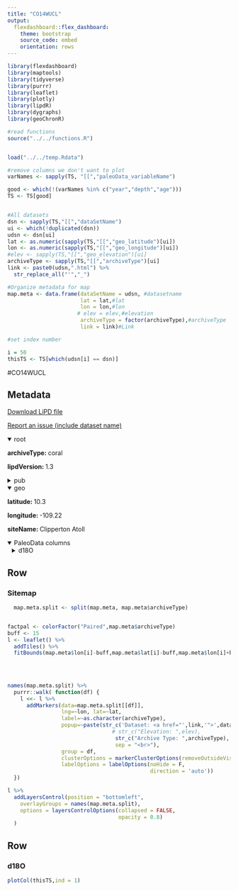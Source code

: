 ```yaml
---
title: "CO14WUCL"
output: 
  flexdashboard::flex_dashboard:
    theme: bootstrap
    source_code: embed
    orientation: rows
---
```


```r
library(flexdashboard)
library(maptools)
library(tidyverse)
library(purrr)
library(leaflet)
library(plotly)
library(lipdR)
library(dygraphs)
library(geoChronR)

#read functions
source("../../functions.R")


load("../../temp.Rdata")

#remove columns we don't want to plot
varNames <- sapply(TS, "[[","paleoData_variableName")

good <- which(!(varNames %in% c("year","depth","age")))
TS <- TS[good]


#All datasets
dsn <- sapply(TS,"[[","dataSetName")
ui <- which(!duplicated(dsn))
udsn <- dsn[ui]
lat <- as.numeric(sapply(TS,"[[","geo_latitude")[ui])
lon <- as.numeric(sapply(TS,"[[","geo_longitude")[ui])
#elev <- sapply(TS,"[[","geo_elevation")[ui]
archiveType <- sapply(TS,"[[","archiveType")[ui]
link <- paste0(udsn,".html") %>% 
  str_replace_all("'","_")

#Organize metadata for map
map.meta <- data.frame(dataSetName = udsn, #datasetname
                       lat = lat,#lat
                       lon = lon,#lon
                      # elev = elev,#elevation
                       archiveType = factor(archiveType),#archiveType
                       link = link)#Link

#set index number

i = 50
thisTS <- TS[which(udsn[i] == dsn)]
```
#CO14WUCL

Metadata {.sidebar}
-------------------------------------
[Download LiPD file](CO14WUCL.lpd)
            

[Report an issue (include dataset name)](https://github.com/nickmckay/LiPDverse/issues)

<details open style="margin-left: 0px">
<summary>root</summary>
<p style="margin-left: 0px"><strong>archiveType: </strong>coral
<p style="margin-left: 0px"><strong>lipdVersion: </strong>1.3
</details>
<details>
<summary>pub</summary>
<details style="margin-left: 10px">
<summary>pub1</summary>
<p style="margin-left: 10px"><strong>author: </strong>Wu, H., M. Moreau, B. K. Linsley, D. P. Schrag, T. Correge
<p style="margin-left: 10px"><strong>pubYear: </strong>2014
<p style="margin-left: 10px"><strong>DOI: </strong>10.1016/j.palaeo.2014.07.039
</details>
</details>
<details open style="margin-left: 0px">
<summary>geo</summary>
<p style="margin-left: 0px"><strong>latitude: </strong>10.3
<p style="margin-left: 0px"><strong>longitude: </strong>-109.22
<p style="margin-left: 0px"><strong>siteName: </strong>Clipperton Atoll
</details>
<details open>
<summary>PaleoData columns</summary>
<details style="margin-left: 10px">
<summary>d18O</summary>
<p style="margin-left: 10px"><strong>TSid: </strong>CO14WUCL01A
<p style="margin-left: 10px"><strong>variableName: </strong>d18O
<p style="margin-left: 10px"><strong>units: </strong>permil
<p style="margin-left: 10px"><strong>description: </strong>carbonate
<details>
<summary>interpretation</summary>
<details style="margin-left: 20px">
<summary>1</summary>
<p style="margin-left: 20px"><strong>direction: </strong>decrease
<p style="margin-left: 20px"><strong>fraction: </strong>42%
<p style="margin-left: 20px"><strong>inferredMaterial: </strong>seawater
<p style="margin-left: 20px"><strong>integrationTime: </strong>1
<p style="margin-left: 20px"><strong>integrationTimeBasis: </strong>The age of colony CF1B was determined by 230Th/U-dating following established methodology (Edwards et al., 1987; Shen et al., 2002).Three dates were performed at the top, middle, and bottom of the CF1B core. All ages were corrected for the effect of detrital Th contamination assuming a bulk earth 232Th/238U weight ratio of 3.8 for the detritus and 230Th, 234U, and 238U in secular equilibri- um. The reliability of the determined 230Th/U-ages was verified using established criteria such as initial 234U/238U in agreement with 234U/ 238U of modern seawater (i.e., 146 � 3?) (Shen et al., 2008).,5 years,U/Th error,month,,,,,,,,,,,,,,,,,,,,,,,,,Fossil coral - this record was used to determine the variability of d18Osw by deconvoluing the d18O signal using Sr/Ca data,,https://docs.google.com/spreadsheets/d/1MjIjGINZkkCuTq4taZWDJS0Ddmx_knTJApUoI8PiNao Ocean2kHR_026,CO14ZIHO,Ocn_154,CO14ZIHO01A,coral,zinke2014corals,Zinke, J. , Rountrey, A. , Feng, M. , Xie, S.-P. , Dissard, D. , Rankenburg, K. , Lough, J.M. , McCulloch, M.T.,2014,10.1038/ncomms4607,Zinke, J., A. Rountrey, M. Feng, S.P. Xie, D. Dissard, K. Rankenburg, J. Lough, and M.T. McCulloch. 2014. Corals record long-term Leeuwin Current variability including Ningaloo Ni�o/Ni�a since 1795. Nature Communications, 5, 3607. doi: 10.1038/ncomms4607,,,,,,Zinke, J.,zinke2014ocean2khrDataCitation,World Data Center for Paleoclimatology, ,Ocean2kHR-IndianAbrolhosZinke2014HAB10A,dataCitation,https://www.ncdc.noaa.gov/paleo/study/16316,-28.4589,113.749,-8,Houtman Abrolhos,1848,2010,x_18O,?,?18O of the coral skeleton,; climateInterpretation_seasonality changed - was originally 1 2 3 4 5 6 7 8 9 10 11 12,coral carbonate,T,sea_surface,1 2 3 4 5 6 7 8 9 10 11 12,negative,,,seawater,1,We used the published bimonthly coral d18O record of Kuhnert et al.12 as our reference coral because the presence of seasonal cycles provided the best age control for all cores.The age model of the new corals was determined by assigning 1 year of growth to a couplet of high- and low-density banding in X-ray-positive prints cross-checked with luminescence banding. The high-density bands were equivalent to summer and low density to winter. The coral d18O record of Kuhnert et al. was averaged annually (January?December), and then each individual annually resolved coral proxy record was normalized to its variance relative to the 1900?1993 reference period. We used the COFECHA tool to aid in cross-dating the annual time series. We aligned the new annually resolved Sr/Ca and d18O records (normalized relative to the 1900?1993 reference period) with the Kuhnert et al. annual time series, and averaged all records to form a composite chronology that extends from 1795 to 2010."
<p style="margin-left: 20px"><strong>integrationTimeUnits: </strong>year
<p style="margin-left: 20px"><strong>mathematicalRelation: </strong>linear
<p style="margin-left: 20px"><strong>rank: </strong>1
<p style="margin-left: 20px"><strong>scope: </strong>isotope
<p style="margin-left: 20px"><strong>variable: </strong>Temperature_water
</details>
</details>
</details>

Row
-----------------------------------------------------------------------

### Sitemap

```r
  map.meta.split <- split(map.meta, map.meta$archiveType)


factpal <- colorFactor("Paired",map.meta$archiveType)
buff <- 15
l <- leaflet() %>% 
  addTiles() %>% 
  fitBounds(map.meta$lon[i]-buff,map.meta$lat[i]-buff,map.meta$lon[i]+buff,map.meta$lat[i]+buff)
  

  
  
names(map.meta.split) %>%
  purrr::walk( function(df) {
    l <<- l %>%
      addMarkers(data=map.meta.split[[df]],
                 lng=~lon, lat=~lat,
                 label=~as.character(archiveType),
                 popup=~paste(str_c('Dataset: <a href="',link,'">',dataSetName,'</a>'),
                                 # str_c("Elevation: ",elev),
                                  str_c("Archive Type: ",archiveType),
                                  sep = "<br>"),
                 group = df,
                 clusterOptions = markerClusterOptions(removeOutsideVisibleBounds = F),
                 labelOptions = labelOptions(noHide = F,
                                             direction = 'auto'))
  })

l %>%
  addLayersControl(position = "bottomleft",
    overlayGroups = names(map.meta.split),
    options = layersControlOptions(collapsed = FALSE,
                                   opacity = 0.8)
  )
```

Row {.tabset .tabset-fade}
-----------------------------------------------------------------------

### d18O
```r
plotCol(thisTS,ind = 1)
```
